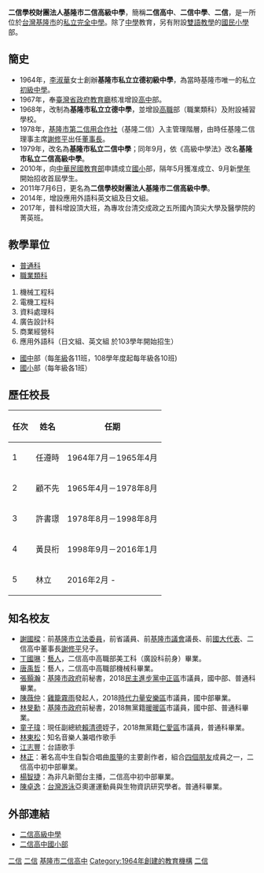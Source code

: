 {{unreferenced|time=2018-10-20T11:08:00+00:00}}
{{Infobox School
| name = 二信學校財團法人基隆市二信高級中學
| other_name = <small>Erh Shing Senior High School</small>
| image = 
| motto = 誠、勤、新、毅
| established = 1960年
| type = 
| affiliation = 基隆市第二信用合作社
| legal_person = 二信學校財團法人
| district = {{ROC-TW}}基隆市
| president_title = 
| president = 
| principal = 林立
| head of school = 
| dean = 
| faculty = 
| athletics = 
| conference = 
| staff = 
| free_label = 校別
| free_text = 
| free_label3 = 核准文號<br/>立案文號
| free_text3 = 53.07.08教二字第06413號<br/>53.02.17教二字第07285號
| area = 3.5126[[公頃|公頃]]
| address = 校本部：[[基隆市|基隆市]][[中正區_(基隆市)|中正區]]立德路243號<br/>國小部：[[基隆市|基隆市]][[安樂區|安樂區]]樂利三街19號
| website = http://www.essh.kl.edu.tw/essh/index.asp
}}
'''二信學校財團法人基隆市二信高級中學'''，簡稱'''二信高中'''、'''二信中學'''、'''二信'''，是一所位於[[台灣|台灣]][[基隆市|基隆市]]的[[私立|私立]][[完全中學|完全中學]]。除了[[中學|中學]]教育，另有附設[[雙語教學|雙語教學]]的[[國民小學|國民小學]]部。

== 簡史 ==
*1964年，[[李淑華|李淑華]]女士創辦'''基隆市私立立德初級中學'''，為當時基隆市唯一的私立[[初級中學|初級中學]]。
*1967年，奉[[臺灣省政府教育廳|臺灣省政府教育廳]]核准增設[[高級中學|高中]]部。
*1968年，改制為'''基隆市私立立德中學'''，並增設[[高級職業學校|高職]]部（職業類科）及附設補習學校。
*1978年，[[基隆市第二信用合作社|基隆市第二信用合作社]]（基隆二信）入主管理階層，由時任基隆二信理事主席[[謝修平|謝修平]]出任[[董事長|董事長]]。
*1979年，改名為'''基隆市私立二信中學'''；同年9月，依《高級中學法》改名'''基隆市私立二信高級中學'''。
*2010年，向[[中華民國教育部|中華民國教育部]]申請成立[[國民小學|國小]]部，隔年5月獲准成立、9月新[[學年|學年]]開始招收首屆學生。
*2011年7月6日，更名為'''二信學校財團法人基隆市二信高級中學'''。
*2014年，增設應用外語科英文組及日文組。
*2017年，普科增設頂大班，為專攻台清交成政之五所國內頂尖大學及醫學院的菁英班。

== 教學單位 ==
* [[普通科_(台灣高中)|普通科]]
* [[高級職業學校|職業類科]]
# 機械工程科
# 電機工程科
# 資料處理科
# 廣告設計科
# 商業經營科
# 應用外語科（日文組、英文組 於103學年開始招生）
* [[國民中學|國中]]部（每[[年級|年級]]各11班，108學年度起每年級各10班)
* [[國民小學|國小]]部（每年級各1班）

== 歷任校長 ==
{| class="wikitable" style="text-align:center"
|+
!任次
!姓名
!任期
|-
|1
|任遵時
|1964年7月－1965年4月
|-
|2
|顧不先
|1965年4月－1978年8月
|-
|3
|許書璟
|1978年8月－1998年8月
|-
|4
|黃艮桁
|1998年9月－2016年1月
|-
|5
|林立
|2016年2月 -
|}

== 知名校友 ==
* [[謝國樑|謝國樑]]：前[[基隆市選舉區|基隆市]][[立法委員|立法委員]]，前省議員、前[[基隆市議會|基隆市議會]]議長、前[[國大代表|國大代表]]、二信高中董事長[[謝修平|謝修平]]兒子。
* [[丁國琳|丁國琳]]：[[藝人|藝人]]，二信高中高職部美工科（廣設科前身）畢業。
* [[唐禹哲|唐禹哲]]：藝人，二信高中高職部機械科畢業。
* [[張顥瀚|張顥瀚]]：[[基隆市政府|基隆市政府]]前秘書，2018[[民主進步黨|民主進步黨]][[中正區_(基隆市)|中正區]]市議員，國中部、普通科畢業。
* [[陳薇仲|陳薇仲]]：[[雞籠霧雨|雞籠霧雨]]發起人，2018[[時代力量|時代力量]][[安樂區|安樂區]]市議員，國中部畢業。
* [[林旻勳|林旻勳]]：[[基隆市政府|基隆市政府]]前秘書，2018無黨籍[[暖暖區|暖暖區]]市議員，國中部、普通科畢業。
* [[童子瑋|童子瑋]]：現任副總統[[賴清德|賴清德]]姪子，2018無黨籍[[仁愛區|仁愛區]]市議員，普通科畢業。
* [[林東松|林東松]]：知名音樂人兼唱作歌手
* [[江志豐|江志豐]]：台語歌手
* [[四個朋友|林正]]：著名高中生自製合唱曲[[風箏|風箏]]的主要創作者，組合[[四個朋友|四個朋友]]成員之一，二信高中初中部畢業。
*[[楊智捷|楊智捷]]：為非凡新聞台主播，二信高中初中部畢業。
*[[陳卓逸|陳卓逸]]：[[台灣游泳|台灣游泳]]亞奧運運動員與生物資訊研究學者。普通科畢業。

== 外部連結 ==
* [http://www.essh.kl.edu.tw/essh/index.asp 二信高級中學] {{Wayback|url=http://www.essh.kl.edu.tw/essh/index.asp |date=20210115135005 }}
* [https://web.archive.org/web/20190412182623/http://www.erxin.org/ 二信高中國小部]

{{基隆市高級中等學校}}
{{基隆市國民中小學}}

[[Category:基隆市中學|二信]]
[[Category:基隆市技術型高級中等學校|二信]]
[[Category:臺灣私立普通型高級中等學校|基隆市二信高中]]
[[Category:1964年創建的教育機構|Category:1964年創建的教育機構]]
[[Category:中正區_(基隆市)|二信]]